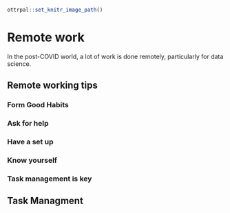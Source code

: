 
```r
ottrpal::set_knitr_image_path()
```

# Remote work

In the post-COVID world, a lot of work is done remotely, particularly for data science.


## Remote working tips

### Form Good Habits

### Ask for help

### Have a set up

### Know yourself

### Task management is key

## Task Managment
